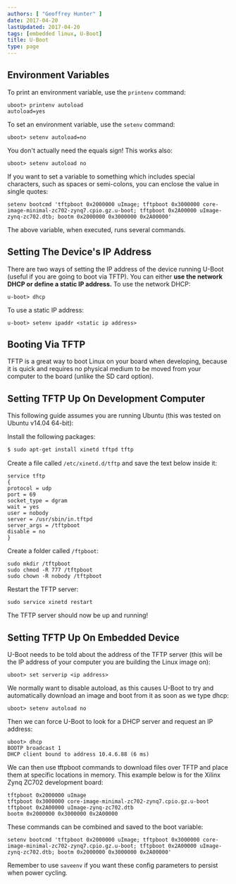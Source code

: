 ```yaml
---
authors: [ "Geoffrey Hunter" ]
date: 2017-04-20
lastUpdated: 2017-04-20
tags: [embedded linux, U-Boot]
title: U-Boot
type: page
---
```


## Environment Variables

To print an environment variable, use the `printenv` command:

```text
uboot> printenv autoload
autoload=yes
```

To set an environment variable, use the `setenv` command:
    
```text
uboot> setenv autoload=no
```

You don't actually need the equals sign! This works also:
    
```text
uboot> setenv autoload no
```

If you want to set a variable to something which includes special characters, such as spaces or semi-colons, you can enclose the value in single quotes:

```text
setenv bootcmd 'tftpboot 0x2000000 uImage; tftpboot 0x3000000 core-image-minimal-zc702-zynq7.cpio.gz.u-boot; tftpboot 0x2A00000 uImage-zynq-zc702.dtb; bootm 0x2000000 0x3000000 0x2A00000'
```

The above variable, when executed, runs several commands.

## Setting The Device's IP Address

There are two ways of setting the IP address of the device running U-Boot (useful if you are going to boot via TFTP). You can either **use the network DHCP or define a static IP address.** To use the network DHCP:
    
```text
u-boot> dhcp
```

To use a static IP address:

```text
u-boot> setenv ipaddr <static ip address>
```

## Booting Via TFTP

TFTP is a great way to boot Linux on your board when developing, because it is quick and requires no physical medium to be moved from your computer to the board (unlike the SD card option).

## Setting TFTP Up On Development Computer

This following guide assumes you are running Ubuntu (this was tested on Ubuntu v14.04 64-bit):

Install the following packages:

```bash
$ sudo apt-get install xinetd tftpd tftp
```

Create a file called `/etc/xinetd.d/tftp` and save the text below inside it:

```text title="/etc/xinetd.d/tftp"
service tftp
{
protocol = udp
port = 69
socket_type = dgram
wait = yes
user = nobody
server = /usr/sbin/in.tftpd
server_args = /tftpboot
disable = no
}
```

Create a folder called `/ftpboot`:

```text
sudo mkdir /tftpboot
sudo chmod -R 777 /tftpboot
sudo chown -R nobody /tftpboot
```

Restart the TFTP server:

```text
sudo service xinetd restart
```

The TFTP server should now be up and running!

## Setting TFTP Up On Embedded Device

U-Boot needs to be told about the address of the TFTP server (this will be the IP address of your computer you are building the Linux image on):

```text
uboot> set serverip <ip address>
```

We normally want to disable autoload, as this causes U-Boot to try and automatically download an image and boot from it as soon as we type dhcp:
    
```text
uboot> setenv autoload no
```

Then we can force U-Boot to look for a DHCP server and request an IP address:

```text
uboot> dhcp
BOOTP broadcast 1
DHCP client bound to address 10.4.6.88 (6 ms)
```

We can then use tftpboot commands to download files over TFTP and place them at specific locations in memory. This example below is for the Xilinx Zynq ZC702 development board:
    
```text
tftpboot 0x2000000 uImage
tftpboot 0x3000000 core-image-minimal-zc702-zynq7.cpio.gz.u-boot
tftpboot 0x2A00000 uImage-zynq-zc702.dtb
bootm 0x2000000 0x3000000 0x2A00000
```

These commands can be combined and saved to the boot variable:
    
```text
setenv bootcmd 'tftpboot 0x2000000 uImage; tftpboot 0x3000000 core-image-minimal-zc702-zynq7.cpio.gz.u-boot; tftpboot 0x2A00000 uImage-zynq-zc702.dtb; bootm 0x2000000 0x3000000 0x2A00000'
```

Remember to use `saveenv` if you want these config parameters to persist when power cycling.
